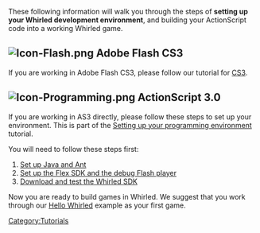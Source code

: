 These following information will walk you through the steps of '''setting up your Whirled development environment''', and building your ActionScript code into a working Whirled game.

== [[Image:Icon-Flash.png]] Adobe Flash CS3==
If you are working in Adobe Flash CS3, please follow our tutorial for [[Simple game (Flash tutorial)|CS3]].

== [[Image:Icon-Programming.png]] ActionScript 3.0 ==
If you are working in AS3 directly, please follow these steps to set up your environment.  This is part of the [[Setting up your programming environment]] tutorial.

You will need to follow these steps first:

# [[Getting Java and Ant|Set up Java and Ant]]
# [[Getting the Flex SDK|Set up the Flex SDK and the debug Flash player]]
# [[Test the Whirled SDK|Download and test the Whirled SDK]]

Now you are ready to build games in Whirled.  We suggest that you work through our [[Hello Whirled]] example as your first game.

[[Category:Tutorials]]